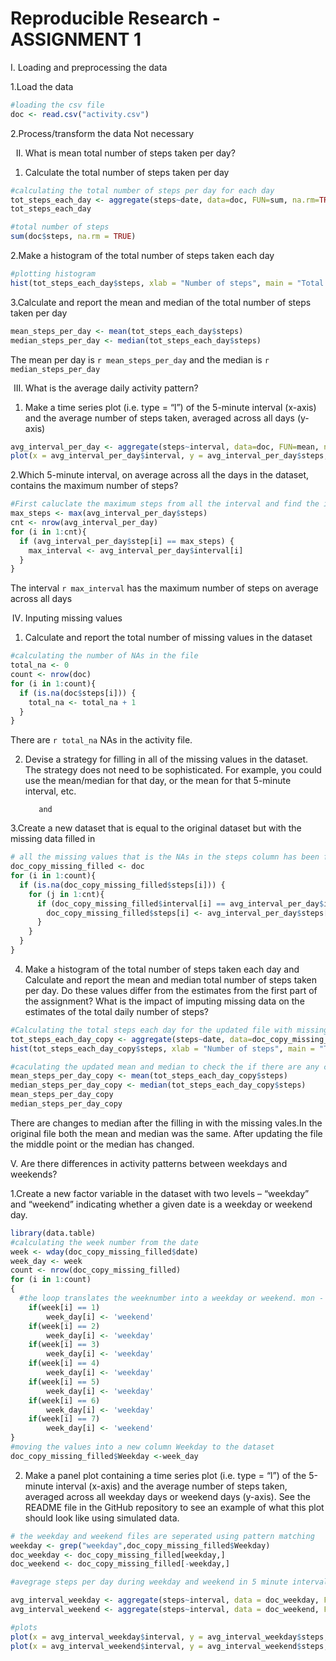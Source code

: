 Reproducible Research - ASSIGNMENT 1
====================================

I. Loading and preprocessing the data

1.Load the data

``` r
#loading the csv file
doc <- read.csv("activity.csv")
```

2.Process/transform the data 
  Not necessary



II. What is mean total number of steps taken per day?

1. Calculate the total number of steps taken per day

``` r
#calculating the total number of steps per day for each day
tot_steps_each_day <- aggregate(steps~date, data=doc, FUN=sum, na.rm=TRUE)
tot_steps_each_day

#total number of steps 
sum(doc$steps, na.rm = TRUE)
```

2.Make a histogram of the total number of steps taken each day

```r
#plotting histogram
hist(tot_steps_each_day$steps, xlab = "Number of steps", main = "Total number of steps each day")
```

3.Calculate and report the mean and median of the total number of steps taken per day

```r
mean_steps_per_day <- mean(tot_steps_each_day$steps)
median_steps_per_day <- median(tot_steps_each_day$steps)
```
The mean per day is `r mean_steps_per_day` and the median is `r median_steps_per_day`

III. What is the average daily activity pattern?

1. Make a time series plot (i.e. type = "l") of the 5-minute interval (x-axis) and the average number of steps taken, averaged across all days (y-axis)

```r
avg_interval_per_day <- aggregate(steps~interval, data=doc, FUN=mean, na.rm=TRUE)
plot(x = avg_interval_per_day$interval, y = avg_interval_per_day$steps, type = "l", xlab = "Intervals", ylab = "Steps", main = "Interval Plot")
```

2.Which 5-minute interval, on average across all the days in the dataset, contains the maximum number of steps?

```r
#First caluclate the maximum steps from all the interval and find the interval that relates to that maximum steps
max_steps <- max(avg_interval_per_day$steps)
cnt <- nrow(avg_interval_per_day)
for (i in 1:cnt){ 
  if (avg_interval_per_day$step[i] == max_steps) {
    max_interval <- avg_interval_per_day$interval[i]
  }   
}

```
The interval `r max_interval` has the maximum number of steps on average across all days

IV. Inputing missing values

1. Calculate and report the total number of missing values in the dataset

```r
#calculating the number of NAs in the file
total_na <- 0
count <- nrow(doc)
for (i in 1:count){ 
  if (is.na(doc$steps[i])) {
    total_na <- total_na + 1
  }
}

```
There are `r total_na` NAs in the activity file. 


2. Devise a strategy for filling in all of the missing values in the dataset. The strategy does not need to be sophisticated. For example, you could use the mean/median for that day, or the mean for that 5-minute interval, etc.

          and
          
3.Create a new dataset that is equal to the original dataset but with the missing data filled in
```r
# all the missing values that is the NAs in the steps column has been filled with the average steps with the repective intervals. 
doc_copy_missing_filled <- doc
for (i in 1:count){ 
  if (is.na(doc_copy_missing_filled$steps[i])) {
    for (j in 1:cnt){
      if (doc_copy_missing_filled$interval[i] == avg_interval_per_day$interval[j]){
        doc_copy_missing_filled$steps[i] <- avg_interval_per_day$steps[j]
      }
    }
  }
}
```


4. Make a histogram of the total number of steps taken each day and Calculate and report the mean and median total number of steps taken per day. Do these values differ from the estimates from the first part of the assignment? What is the impact of imputing missing data on the estimates of the total daily number of steps?

```r

#Calculating the total steps each day for the updated file with missing NAs filled. 
tot_steps_each_day_copy <- aggregate(steps~date, data=doc_copy_missing_filled, FUN=sum, na.rm=TRUE)
hist(tot_steps_each_day_copy$steps, xlab = "Number of steps", main = "Total number of steps each day - Updated")

#caculating the updated mean and median to check the if there are any changes
mean_steps_per_day_copy <- mean(tot_steps_each_day_copy$steps)
median_steps_per_day_copy <- median(tot_steps_each_day_copy$steps)
mean_steps_per_day_copy
median_steps_per_day_copy
```

There are changes to median after the filling in with the missing vales.In the original file both the mean and median was the same.  After updating the file the middle point or the median has changed. 


V. Are there differences in activity patterns between weekdays and weekends?

1.Create a new factor variable in the dataset with two levels – “weekday” and “weekend” indicating whether a given date is a weekday or weekend day.

```r
library(data.table)
#calculating the week number from the date
week <- wday(doc_copy_missing_filled$date)
week_day <- week
count <- nrow(doc_copy_missing_filled)
for (i in 1:count) 
{
  #the loop translates the weeknumber into a weekday or weekend. mon - fri weekday
    if(week[i] == 1)
        week_day[i] <- 'weekend'
    if(week[i] == 2)
        week_day[i] <- 'weekday'
    if(week[i] == 3)
        week_day[i] <- 'weekday'
    if(week[i] == 4)
        week_day[i] <- 'weekday'
    if(week[i] == 5)
        week_day[i] <- 'weekday'
    if(week[i] == 6)
        week_day[i] <- 'weekday'
    if(week[i] == 7)
        week_day[i] <- 'weekend'
}
#moving the values into a new column Weekday to the dataset 
doc_copy_missing_filled$Weekday <-week_day
```

2. Make a panel plot containing a time series plot (i.e. type = "l") of the 5-minute interval (x-axis) and the average number of steps taken, averaged across all weekday days or weekend days (y-axis). See the README file in the GitHub repository to see an example of what this plot should look like using simulated data.

```r
# the weekday and weekend files are seperated using pattern matching
weekday <- grep("weekday",doc_copy_missing_filled$Weekday)
doc_weekday <- doc_copy_missing_filled[weekday,]
doc_weekend <- doc_copy_missing_filled[-weekday,]

#avegrage steps per day during weekday and weekend in 5 minute interval

avg_interval_weekday <- aggregate(steps~interval, data = doc_weekday, FUN = mean )
avg_interval_weekend <- aggregate(steps~interval, data = doc_weekend, FUN = mean )

#plots
plot(x = avg_interval_weekday$interval, y = avg_interval_weekday$steps, type = "l") 
plot(x = avg_interval_weekend$interval, y = avg_interval_weekend$steps, type = "l") 
```
